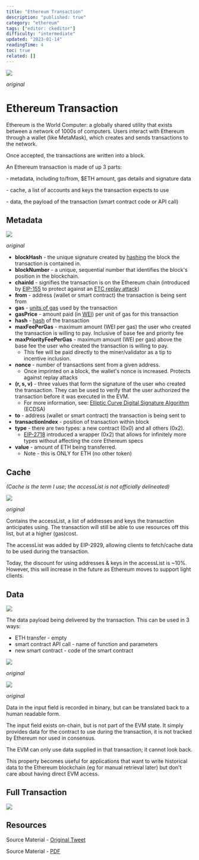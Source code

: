 ```yaml
---
title: "Ethereum Transaction"
description: "published: true"
category: "ethereum"
tags: ["editor: ckeditor"]
difficulty: "intermediate"
updated: "2023-01-14"
readingTime: 4
toc: true
related: []
---
```


![](/images/transaction-full-txn.jpeg)

*original*

# Ethereum Transaction

Ethereum is the World Computer: a globally shared utility that exists between a network of 1000s of computers. Users interact with Ethereum through a wallet (like MetaMask), which creates and sends transactions to the network. 

Once accepted, the transactions are written into a block.

An Ethereum transaction is made of up 3 parts:

\- metadata, including to/from, $ETH amount, gas details and signature data

\- cache, a list of accounts and keys the transaction expects to use

\- data, the payload of the transaction (smart contract code or API call)

## Metadata

![](/images/transaction-metadata.jpeg)

*original*

*   **blockHash** - the unique signature created by [hashing](/concepts/hash) the block the transaction is contained in.
*   **blockNumber** - a unique, sequential number that identifies the block's position in the blockchain.
*   **chainId** - signifies the transaction is on the Ethereum chain (introduced by [EIP-155](https://eips.ethereum.org/EIPS/eip-155) to protect against an [ETC replay attack](https://www.coindesk.com/markets/2016/07/29/rise-of-replay-attacks-intensifies-ethereum-divide/))
*   **from** - address (wallet or smart contract) the transaction is being sent from
*   **gas** - [units of gas](/concepts/gas) used by the transaction
*   **gasPrice** - amount paid (in [WEI](https://www.investopedia.com/terms/w/wei.asp)) per unit of gas for this transaction
*   **hash** \- [hash](/ethereum/blockchain/transaction) of the transaction
*   **maxFeePerGas** - maximum amount (WEI per gas) the user who created the transaction is willing to pay. Inclusive of base fee and priority fee
*   **maxPriorityFeePerGas** - maximum amount (WEI per gas) above the base fee the user who created the transaction is willing to pay.
    *   This fee will be paid directly to the miner/validator as a tip to incentive inclusion.
*   **nonce** - number of transactions sent from a given address.
    *   Once imprinted on a block, the wallet's nonce is increased. Protects against replay attacks
*   **(r, s, v)** - three values that form the signature of the user who created the transaction. They can be used to verify that the user authorized the transaction before it was executed in the EVM.
    *   For more information, see: [Elliptic Curve Digital Signature Algorithm](https://en.wikipedia.org/wiki/Elliptic_Curve_Digital_Signature_Algorithm) (ECDSA)
*   **to** - address (wallet or smart contract) the transaction is being sent to
*   **transactionIndex** \- position of transaction within block
*   **type** - there are two types: a new contract (0x0) and all others (0x2).
    *   [EIP-2718](https://eips.ethereum.org/EIPS/eip-2718) introduced a wrapper (0x2) that allows for infinitely more types without affecting the core Ethereum specs
*   **value** - amount of ETH being transferred.
    *   Note - this is ONLY for ETH (no other token)

## Cache

*(Cache is the term I use; the accessList is not officially delineated)* 

![](/images/transaction-cache.jpeg)

*original*

Contains the accessList, a list of addresses and keys the transaction anticipates using. The transaction will still be able to use resources off this list, but at a higher (gas)cost.

The accessList was added by EIP-2929, allowing clients to fetch/cache data to be used during the transaction. 

Today, the discount for using addresses & keys in the accessList is ~10%. However, this will increase in the future as Ethereum moves to support light clients.

## Data

![](/images/transaction-data.jpeg)

The data payload being delivered by the transaction. This can be used in 3 ways:

*   ETH transfer - empty
*   smart contract API call - name of function and parameters
*   new smart contract - code of the smart contract

![](/images/transaction-data-decode.jpeg)

*original*

![](/images/transaction-data-encode.jpeg)

*original*

Data in the input field is recorded in binary, but can be translated back to a human readable form.

The input field exists on-chain, but is not part of the EVM state. It simply provides data for the contract to use during the transaction, it is not tracked by Ethereum nor used in consensus.

The EVM can only use data supplied in that transaction; it cannot look back.

This property becomes useful for applications that want to write historical data to the Ethereum blockchain (eg for manual retrieval later) but don't care about having direct EVM access.

## Full Transaction

![](/images/transaction-full-txn-2.jpeg)

## Resources

Source Material - [Original Tweet](https://twitter.com/SalomonCrypto/status/1568092433803808770)

Source Material - [PDF](/twitter-pdf-2022-09-08_transactions.pdf)
